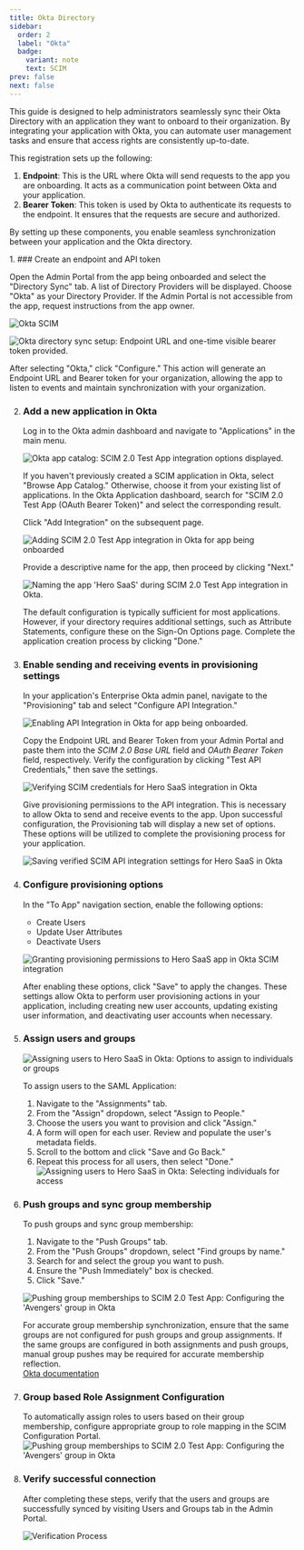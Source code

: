 ```yaml
---
title: Okta Directory
sidebar:
  order: 2
  label: "Okta"
  badge:
    variant: note
    text: SCIM
prev: false
next: false
---
```



This guide is designed to help administrators seamlessly sync their Okta Directory with an application they want to onboard to their organization. By integrating your application with Okta, you can automate user management tasks and ensure that access rights are consistently up-to-date.

This registration sets up the following:

1. **Endpoint**: This is the URL where Okta will send requests to the app you are onboarding. It acts as a communication point between Okta and your application.
2. **Bearer Token**: This token is used by Okta to authenticate its requests to the endpoint. It ensures that the requests are secure and authorized.

By setting up these components, you enable seamless synchronization between your application and the Okta directory.

<Steps>
1. ### Create an endpoint and API token

   Open the Admin Portal from the app being onboarded and select the "Directory Sync" tab. A list of Directory Providers will be displayed. Choose "Okta" as your Directory Provider. If the Admin Portal is not accessible from the app, request instructions from the app owner.

   ![Okta SCIM](@/assets/docs/guides/scim-integrations/okta-scim/0.png)

   ![Okta directory sync setup: Endpoint URL and one-time visible bearer token provided.](@/assets/docs/guides/scim-integrations/okta-scim/5.png)

   After selecting "Okta," click "Configure." This action will generate an Endpoint URL and Bearer token for your organization, allowing the app to listen to events and maintain synchronization with your organization.

2. ### Add a new application in Okta

   Log in to the Okta admin dashboard and navigate to "Applications" in the main menu.

   ![Okta app catalog: SCIM 2.0 Test App integration options displayed.](@/assets/docs/guides/scim-integrations/okta-scim/1-scim-search.png)

   If you haven't previously created a SCIM application in Okta, select "Browse App Catalog." Otherwise, choose it from your existing list of applications. In the Okta Application dashboard, search for "SCIM 2.0 Test App (OAuth Bearer Token)" and select the corresponding result.

   Click "Add Integration" on the subsequent page.

   ![Adding SCIM 2.0 Test App integration in Okta for app being onboarded](@/assets/docs/guides/scim-integrations/okta-scim/2.png)

   Provide a descriptive name for the app, then proceed by clicking "Next."

   ![Naming the app 'Hero SaaS' during SCIM 2.0 Test App integration in Okta.](@/assets/docs/guides/scim-integrations/okta-scim/3.png)

   The default configuration is typically sufficient for most applications. However, if your directory requires additional settings, such as Attribute Statements, configure these on the Sign-On Options page. Complete the application creation process by clicking "Done."

3. ### Enable sending and receiving events in provisioning settings

   In your application's Enterprise Okta admin panel, navigate to the "Provisioning" tab and select "Configure API Integration."

   ![Enabling API Integration in Okta for app being onboarded.](@/assets/docs/guides/scim-integrations/okta-scim/4.png)

   Copy the Endpoint URL and Bearer Token from your Admin Portal and paste them into the *SCIM 2.0 Base URL* field and *OAuth Bearer Token* field, respectively. Verify the configuration by clicking "Test API Credentials," then save the settings.

   ![Verifying SCIM credentials for Hero SaaS integration in Okta](@/assets/docs/guides/scim-integrations/okta-scim/6.png)

   Give provisioning permissions to the API integration. This is necessary to allow Okta to send and receive events to the app. Upon successful configuration, the Provisioning tab will display a new set of options. These options will be utilized to complete the provisioning process for your application.

   ![Saving verified SCIM API integration settings for Hero SaaS in Okta](@/assets/docs/guides/scim-integrations/okta-scim/7.png)

4. ### Configure provisioning options

   In the "To App" navigation section, enable the following options:

   - Create Users
   - Update User Attributes
   - Deactivate Users

   ![Granting provisioning permissions to Hero SaaS app in Okta SCIM integration](@/assets/docs/guides/scim-integrations/okta-scim/4.1.png)

   After enabling these options, click "Save" to apply the changes. These settings allow Okta to perform user provisioning actions in your application, including creating new user accounts, updating existing user information, and deactivating user accounts when necessary.

5. ### Assign users and groups

   ![Assigning users to Hero SaaS in Okta: Options to assign to individuals or groups](@/assets/docs/guides/scim-integrations/okta-scim/10.png)

   To assign users to the SAML Application:

   1. Navigate to the "Assignments" tab.
   2. From the "Assign" dropdown, select "Assign to People."
   3. Choose the users you want to provision and click "Assign."
   4. A form will open for each user. Review and populate the user's metadata fields.
   5. Scroll to the bottom and click "Save and Go Back."
   6. Repeat this process for all users, then select "Done."
   ![Assigning users to Hero SaaS in Okta: Selecting individuals for access](@/assets/docs/guides/scim-integrations/okta-scim/12.png)

6. ### Push groups and sync group membership

   To push groups and sync group membership:

   1. Navigate to the "Push Groups" tab.
   2. From the "Push Groups" dropdown, select "Find groups by name."
   3. Search for and select the group you want to push.
   4. Ensure the "Push Immediately" box is checked.
   5. Click "Save."

   ![Pushing group memberships to SCIM 2.0 Test App: Configuring the 'Avengers' group in Okta](@/assets/docs/guides/scim-integrations/okta-scim/15.png)

   <Aside type="caution" title="IMPORTANT">
   For accurate group membership synchronization, ensure that the same groups are not configured for push groups and group assignments. If the same groups are configured in both assignments and push groups, manual group pushes may be required for accurate membership reflection.<br />
   <a href="https://help.okta.com/en-us/content/topics/users-groups-profiles/app-assignments-group-push.htm" target="_blank" rel="noopener">Okta documentation</a>
   </Aside>

7. ### Group based Role Assignment Configuration

   To automatically assign roles to users based on their group membership, configure appropriate group to role mapping in the SCIM Configuration Portal.
   ![Pushing group memberships to SCIM 2.0 Test App: Configuring the 'Avengers' group in Okta](@/assets/docs/guides/scim-integrations/okta-scim/gbra.png)

8. ### Verify successful connection

   After completing these steps, verify that the users and groups are successfully synced by visiting Users and Groups tab in the Admin Portal.

   ![Verification Process](@/assets/docs/guides/scim-integrations/okta-scim/verify.png)
</Steps>
